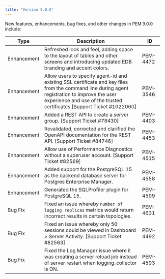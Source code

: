 ```yaml
---
title: "Version 9.0.0"
---
```


New features, enhancements, bug fixes, and other changes in PEM 9.0.0 include:

| Type        | Description                                                                                                                                                                                                             | ID       |
| ----------- | ---------------------------------------------------------------------------------------------------------------------------------------------------------------------------------------------------------------------   | -------- |
| Enhancement | Refreshed look and feel, adding space to the layout of tables and other screens and introducing updated EDB branding and accent colors.                                                                                 | PEM-4472 |
| Enhancement | Allow users to specify agent-id and existing SSL certificate and key files from the command line during agent registration to improve the user experience and use of the trusted certificates.[Support Ticket #1022060] | PEM-3546 |
| Enhancement | Added a REST API to create a server group. [Support Ticket #78430]                                                                                                                                                      | PEM-4403 |
| Enhancement | Revalidated, corrected and clarified the OpenAPI documentation for the REST API. [Support Ticket #84746]                                                                                                                | PEM-4453 |
| Enhancement | Allow use of Performance Diagnostics without a superuser account. [Support Ticket #82569]                                                                                                                               | PEM-4515 |
| Enhancement | Added support for the PostgreSQL 15 as the backend database server for Postgres Enterprise Manager.                                                                                                                     | PEM-4558 |
| Enhancement | Generated the SQLProfiler plugin for PostgreSQL 15.                                                                                                                                                                     | PEM-4599 |
| Bug Fix     | Fixed an issue whereby `number of lagging replicas` metrics would return incorrect results in certain topologies.                                                                                                       | PEM-4631 |
| Bug Fix     | Fixed an issue whereby only 50 sessions could be viewed in Dashboard > Server Activity. [Support Ticket #82563]                                                                                                         | PEM-4492 |
| Bug Fix     | Fixed the Log Manager issue where it was creating a server reload job instead of server restart when logging_collector is ON.                                                                                           | PEM-4593 |